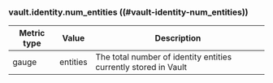 ### vault.identity.num_entities ((#vault-identity-num_entities))

Metric type | Value    | Description
----------- | -------- | -----------
gauge       | entities | The total number of identity entities currently stored in Vault
